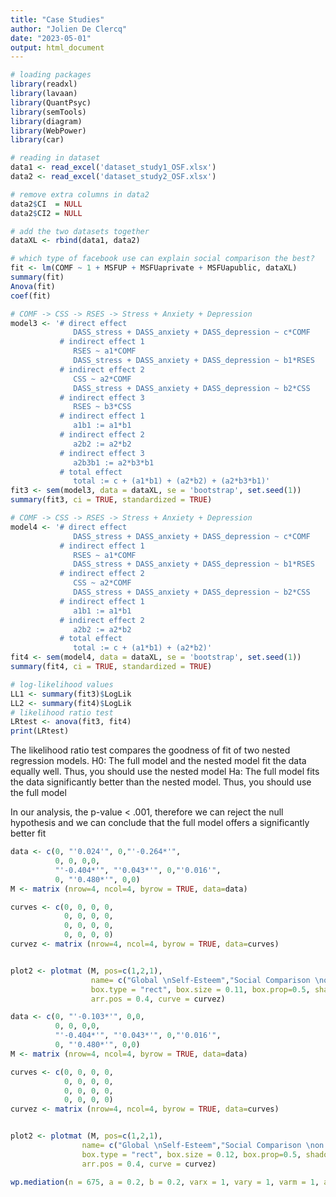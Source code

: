 ---
title: "Case Studies"
author: "Jolien De Clercq"
date: "2023-05-01"
output: html_document
---

```{r, packages, message = FALSE}
# loading packages
library(readxl)
library(lavaan)
library(QuantPsyc)
library(semTools)
library(diagram)
library(WebPower)
library(car)
```

```{r, import and manipulate data}
# reading in dataset
data1 <- read_excel('dataset_study1_OSF.xlsx')
data2 <- read_excel('dataset_study2_OSF.xlsx')

# remove extra columns in data2 
data2$CI  = NULL
data2$CI2 = NULL

# add the two datasets together
dataXL <- rbind(data1, data2)
```

```{r, linear regression Facebook use}
# which type of facebook use can explain social comparison the best?
fit <- lm(COMF ~ 1 + MSFUP + MSFUaprivate + MSFUapublic, dataXL)
summary(fit)
Anova(fit)
coef(fit)
```

```{r, model with path CSS -> RSES}
# COMF -> CSS -> RSES -> Stress + Anxiety + Depression 
model3 <- '# direct effect 
              DASS_stress + DASS_anxiety + DASS_depression ~ c*COMF
           # indirect effect 1
              RSES ~ a1*COMF
              DASS_stress + DASS_anxiety + DASS_depression ~ b1*RSES
           # indirect effect 2
              CSS ~ a2*COMF
              DASS_stress + DASS_anxiety + DASS_depression ~ b2*CSS
           # indirect effect 3
              RSES ~ b3*CSS
           # indirect effect 1
              a1b1 := a1*b1
           # indirect effect 2
              a2b2 := a2*b2 
           # indirect effect 3
              a2b3b1 := a2*b3*b1
           # total effect 
              total := c + (a1*b1) + (a2*b2) + (a2*b3*b1)'
fit3 <- sem(model3, data = dataXL, se = 'bootstrap', set.seed(1))
summary(fit3, ci = TRUE, standardized = TRUE)
```
```{r, model without path CSS -> RSES}
# COMF -> CSS -> RSES -> Stress + Anxiety + Depression 
model4 <- '# direct effect 
              DASS_stress + DASS_anxiety + DASS_depression ~ c*COMF
           # indirect effect 1
              RSES ~ a1*COMF
              DASS_stress + DASS_anxiety + DASS_depression ~ b1*RSES
           # indirect effect 2
              CSS ~ a2*COMF
              DASS_stress + DASS_anxiety + DASS_depression ~ b2*CSS
           # indirect effect 1
              a1b1 := a1*b1
           # indirect effect 2
              a2b2 := a2*b2 
           # total effect 
              total := c + (a1*b1) + (a2*b2)'
fit4 <- sem(model4, data = dataXL, se = 'bootstrap', set.seed(1))
summary(fit4, ci = TRUE, standardized = TRUE)
```

```{r, comparing models: likelihood ratio test}
# log-likelihood values 
LL1 <- summary(fit3)$LogLik
LL2 <- summary(fit4)$LogLik
# likelihood ratio test 
LRtest <- anova(fit3, fit4)
print(LRtest)
```


The likelihood ratio test compares the goodness of fit of two nested regression models. 
H0: The full model and the nested model fit the data equally well. Thus, you should use the nested model
Ha: The full model fits the data significantly better than the nested model. Thus, you should use the full model 

In our analysis, the p-value < .001, therefore we can reject the null hypothesis and we can conclude that the full model offers a significantly better fit 

```{r, Visualization Mediation Model with Path CSS -> RSES}
data <- c(0, "'0.024'", 0,"'-0.264*'",
          0, 0, 0,0,
          "'-0.404*'", "'0.043*'", 0,"'0.016'",
          0, "'0.480*'", 0,0)
M <- matrix (nrow=4, ncol=4, byrow = TRUE, data=data)

curves <- c(0, 0, 0, 0,
            0, 0, 0, 0,
            0, 0, 0, 0,
            0, 0, 0, 0)
curvez <- matrix (nrow=4, ncol=4, byrow = TRUE, data=curves)


plot2 <- plotmat (M, pos=c(1,2,1),
                  name= c("Global \nSelf-Esteem","Social Comparison \non Facebook", "Despression, \nAnxiety, \nStress Symptoms", "Contingent \nSelf-Esteem"), 
                  box.type = "rect", box.size = 0.11, box.prop=0.5, shadow.size = 0,
                  arr.pos = 0.4, curve = curvez)
```
```{r, Visualization Mediation Model without Path CSS -> RSES}
data <- c(0, "'-0.103*'", 0,0,
          0, 0, 0,0,
          "'-0.404*'", "'0.043*'", 0,"'0.016'",
          0, "'0.480*'", 0,0)
M <- matrix (nrow=4, ncol=4, byrow = TRUE, data=data)

curves <- c(0, 0, 0, 0,
            0, 0, 0, 0,
            0, 0, 0, 0,
            0, 0, 0, 0)
curvez <- matrix (nrow=4, ncol=4, byrow = TRUE, data=curves)


plot2 <- plotmat (M, pos=c(1,2,1),
                name= c("Global \nSelf-Esteem","Social Comparison \non Facebook", "Despression, \nAnxiety, \nStress Symptoms", "Contingent \nSelf-Esteem"), 
                box.type = "rect", box.size = 0.12, box.prop=0.5, shadow.size = 0,
                arr.pos = 0.4, curve = curvez)
```

```{r, power analysis}
wp.mediation(n = 675, a = 0.2, b = 0.2, varx = 1, vary = 1, varm = 1, alpha = 0.05)
```
